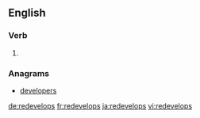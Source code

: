 ==English==

===Verb===
{{head|en}}

# {{en-third-person singular of|redevelop}}

===Anagrams===
* [[developers#English|developers]]

[[de:redevelops]]
[[fr:redevelops]]
[[ja:redevelops]]
[[vi:redevelops]]
